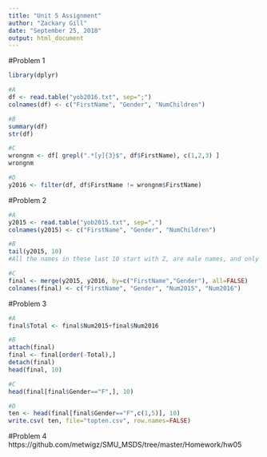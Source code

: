 ```yaml
---
title: "Unit 5 Assignment"
author: "Zackary Gill"
date: "September 25, 2018"
output: html_document
---
```


#Problem 1
```r
library(dplyr)

#A
df <- read.table("yob2016.txt", sep=";")
colnames(df) <- c("FirstName", "Gender", "NumChildren")

#B
summary(df)
str(df)

#C
wrongnm <- df[ grepl(".*[y]{3}$", df$FirstName), c(1,2,3) ]
wrongnm

#D
y2016 <- filter(df, df$FirstName != wrongnm$FirstName)
```

#Problem 2
```r
#A
y2015 <- read.table("yob2015.txt", sep=",")
colnames(y2015) <- c("FirstName", "Gender", "NumChildren")

#B
tail(y2015, 10)
#All the names in these last 10 start with Z, are male names, and only have 5 entries

#C
final <- merge(y2015, y2016, by=c("FirstName","Gender"), all=FALSE)
colnames(final) <- c("FirstName", "Gender", "Num2015", "Num2016")
```

#Problem 3
```r
#A
final$Total <- final$Num2015+final$Num2016

#B
attach(final)
final <- final[order(-Total),]
detach(final)
head(final, 10)

#C
head(final[final$Gender=="F",], 10)

#D
ten <- head(final[final$Gender=="F",c(1,5)], 10)
write.csv( ten, file="topten.csv", row.names=FALSE)

```

#Problem 4
https://github.com/metwigz/SMU_MSDS/tree/master/Homework/hw05






